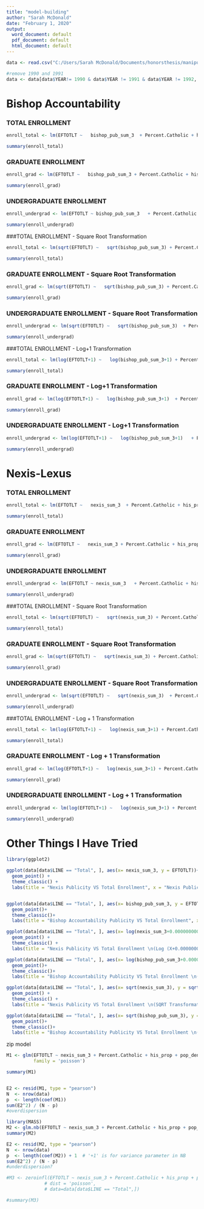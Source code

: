 ```yaml
---
title: "model-building"
author: "Sarah McDonald"
date: "February 1, 2020"
output:
  word_document: default
  pdf_document: default
  html_document: default
---
```


```r
data <- read.csv("C:/Users/Sarah McDonald/Documents/honorsthesis/manipulated_data/cath_inst.csv")

#remove 1990 and 1991
data <- data[data$YEAR!= 1990 & data$YEAR != 1991 & data$YEAR != 1992, ]

```


# Bishop Accountability 

### TOTAL ENROLLMENT 
```r
enroll_total <- lm(EFTOTLT ~   bishop_pub_sum_3  + Percent.Catholic + his_prop + pop_dens + income_per_capita, data=data[data$LINE == "Total", ]) 

summary(enroll_total)
```

### GRADUATE ENROLLMENT 
```r
enroll_grad <- lm(EFTOTLT ~   bishop_pub_sum_3 + Percent.Catholic + his_prop + pop_dens + income_per_capita, data=data[data$LINE == "Graduate", ]) 

summary(enroll_grad)
```

### UNDERGRADUATE ENROLLMENT 
```r
enroll_undergrad <- lm(EFTOTLT ~ bishop_pub_sum_3   + Percent.Catholic + his_prop + pop_dens + income_per_capita, data=data[data$LINE == "Undergraduates", ]) 

summary(enroll_undergrad)
```


###TOTAL ENROLLMENT - Square Root Transformation
```r
enroll_total <- lm(sqrt(EFTOTLT) ~   sqrt(bishop_pub_sum_3) + Percent.Catholic + his_prop + pop_dens + income_per_capita, data=data[data$LINE == "Undergraduates", ]) 

summary(enroll_total)
```

### GRADUATE ENROLLMENT - Square Root Transformation
```r
enroll_grad <- lm(sqrt(EFTOTLT) ~   sqrt(bishop_pub_sum_3) + Percent.Catholic + his_prop + pop_dens + income_per_capita, data=data[data$LINE == "Graduate", ]) 

summary(enroll_grad)
```

### UNDERGRADUATE ENROLLMENT - Square Root Transformation
```r
enroll_undergrad <- lm(sqrt(EFTOTLT) ~   sqrt(bishop_pub_sum_3)  + Percent.Catholic + his_prop + pop_dens + income_per_capita, data=data[data$LINE == "Undergraduates", ]) 

summary(enroll_undergrad)
```



###TOTAL ENROLLMENT - Log+1 Transformation
```r
enroll_total <- lm(log(EFTOTLT+1) ~   log(bishop_pub_sum_3+1) + Percent.Catholic + his_prop + pop_dens + income_per_capita, data=data[data$LINE == "Undergraduates", ]) 

summary(enroll_total)
```

### GRADUATE ENROLLMENT - Log+1 Transformation
```r
enroll_grad <- lm(log(EFTOTLT+1) ~   log(bishop_pub_sum_3+1)  + Percent.Catholic + his_prop + pop_dens + income_per_capita, data=data[data$LINE == "Graduate", ]) 

summary(enroll_grad)
```

### UNDERGRADUATE ENROLLMENT - Log+1 Transformation
```r
enroll_undergrad <- lm(log(EFTOTLT+1) ~   log(bishop_pub_sum_3+1)   + Percent.Catholic + his_prop + pop_dens + income_per_capita, data=data[data$LINE == "Undergraduates", ]) 

summary(enroll_undergrad)
```



# Nexis-Lexus

### TOTAL ENROLLMENT 
```r
enroll_total <- lm(EFTOTLT ~   nexis_sum_3  + Percent.Catholic + his_prop + pop_dens + income_per_capita, data=data[data$LINE == "Total", ]) 

summary(enroll_total)
```

### GRADUATE ENROLLMENT
```r
enroll_grad <- lm(EFTOTLT ~   nexis_sum_3 + Percent.Catholic + his_prop + pop_dens + income_per_capita, data=data[data$LINE == "Graduate", ]) 

summary(enroll_grad)
```

### UNDERGRADUATE ENROLLMENT 
```r
enroll_undergrad <- lm(EFTOTLT ~ nexis_sum_3   + Percent.Catholic + his_prop + pop_dens + income_per_capita, data=data[data$LINE == "Undergraduates", ]) 

summary(enroll_undergrad)
```



###TOTAL ENROLLMENT - Square Root Transformation
```r
enroll_total <- lm(sqrt(EFTOTLT) ~   sqrt(nexis_sum_3) + Percent.Catholic + his_prop + pop_dens + income_per_capita, data=data[data$LINE == "Undergraduates", ]) 

summary(enroll_total)
```

### GRADUATE ENROLLMENT - Square Root Transformation
```r
enroll_grad <- lm(sqrt(EFTOTLT) ~   sqrt(nexis_sum_3) + Percent.Catholic + his_prop + pop_dens + income_per_capita, data=data[data$LINE == "Graduate", ]) 

summary(enroll_grad)
```

### UNDERGRADUATE ENROLLMENT - Square Root Transformation
```r
enroll_undergrad <- lm(sqrt(EFTOTLT) ~   sqrt(nexis_sum_3)  + Percent.Catholic + his_prop + pop_dens + income_per_capita, data=data[data$LINE == "Undergraduates", ]) 

summary(enroll_undergrad)
```


###TOTAL ENROLLMENT - Log + 1 Transformation
```r
enroll_total <- lm(log(EFTOTLT+1) ~   log(nexis_sum_3+1) + Percent.Catholic + his_prop + pop_dens + income_per_capita, data=data[data$LINE == "Undergraduates", ]) 

summary(enroll_total)
```

### GRADUATE ENROLLMENT - Log + 1 Transformation
```r
enroll_grad <- lm(log(EFTOTLT+1) ~   log(nexis_sum_3+1) + Percent.Catholic + his_prop + pop_dens + income_per_capita, data=data[data$LINE == "Graduate", ]) 

summary(enroll_grad)
```

### UNDERGRADUATE ENROLLMENT - Log + 1 Transformation
```r
enroll_undergrad <- lm(log(EFTOTLT+1) ~   log(nexis_sum_3+1) + Percent.Catholic + his_prop + pop_dens + income_per_capita, data=data[data$LINE == "Undergraduates", ]) 

summary(enroll_undergrad)
```


# Other Things I Have Tried

```r
library(ggplot2)

ggplot(data[data$LINE == "Total", ], aes(x= nexis_sum_3, y = EFTOTLT))+
  geom_point() +
  theme_classic() +
  labs(title = "Nexis Publicity VS Total Enrollment", x = "Nexis Publicity", y = "Total Enrollment")


ggplot(data[data$LINE == "Total", ], aes(x= bishop_pub_sum_3, y = EFTOTLT))+
  geom_point()+
  theme_classic()+
  labs(title = "Bishop Accountability Publicity VS Total Enrollment", x = "Bishop Accountability Publicity", y = "Total Enrollment")


```

```r

ggplot(data[data$LINE == "Total", ], aes(x= log(nexis_sum_3+0.0000000001), y = log(EFTOTLT+0.0000000001)))+
  geom_point() +
  theme_classic() +
  labs(title = "Nexis Publicity VS Total Enrollment \n(Log (X+0.0000000001) Transformation)", x = "Nexis Publicity", y = "Total Enrollment")

ggplot(data[data$LINE == "Total", ], aes(x= log(bishop_pub_sum_3+0.0000000001), y = log(EFTOTLT+0.0000000001)))+
  geom_point()+
  theme_classic()+
  labs(title = "Bishop Accountability Publicity VS Total Enrollment \n(Log (X+0.0000000001) Transformation)", x = "Bishop Accountability Publicity", y = "Total Enrollment")
```


```r
ggplot(data[data$LINE == "Total", ], aes(x= sqrt(nexis_sum_3), y = sqrt(EFTOTLT)))+
  geom_point() +
  theme_classic() +
  labs(title = "Nexis Publicity VS Total Enrollment \n(SQRT Transformation)", x = "Nexis Publicity", y = "Total Enrollment")

ggplot(data[data$LINE == "Total", ], aes(x= sqrt(bishop_pub_sum_3), y = sqrt(EFTOTLT)))+
  geom_point()+
  theme_classic()+
  labs(title = "Bishop Accountability Publicity VS Total Enrollment \n(SQRT Transformation)", x = "Bishop Accountability Publicity", y = "Total Enrollment")
```



zip model
```r


M1 <- glm(EFTOTLT ~ nexis_sum_3 + Percent.Catholic + his_prop + pop_dens + income_per_capita, data=data[data$LINE == "Total", ],
          family = 'poisson')

summary(M1)


E2 <- resid(M1, type = "pearson")
N  <- nrow(data)
p  <- length(coef(M1))   
sum(E2^2) / (N - p)
#overdispersion
```

```r
library(MASS)
M2 <- glm.nb(EFTOTLT ~ nexis_sum_3 + Percent.Catholic + his_prop + pop_dens + income_per_capita, data=data[data$LINE == "Total",])
summary(M2)

E2 <- resid(M2, type = "pearson")
N  <- nrow(data)
p  <- length(coef(M2)) + 1  # '+1' is for variance parameter in NB
sum(E2^2) / (N - p)
#underdispersion?

```

```r
#M3 <- zeroinfl(EFTOTLT ~ nexis_sum_3 + Percent.Catholic + his_prop + pop_dens + income_per_capita,
              # dist = 'poisson',
              # data=data[data$LINE == "Total",])

#summary(M3)
```

